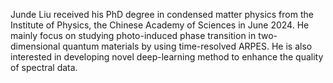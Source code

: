 Junde Liu received his PhD degree in condensed matter physics from the Institute of Physics, the Chinese Academy of Sciences in June 2024. He mainly focus on studying photo-induced phase transition in two-dimensional quantum materials by using time-resolved ARPES. He is also interested in developing novel deep-learning method to enhance the quality of spectral data. 


